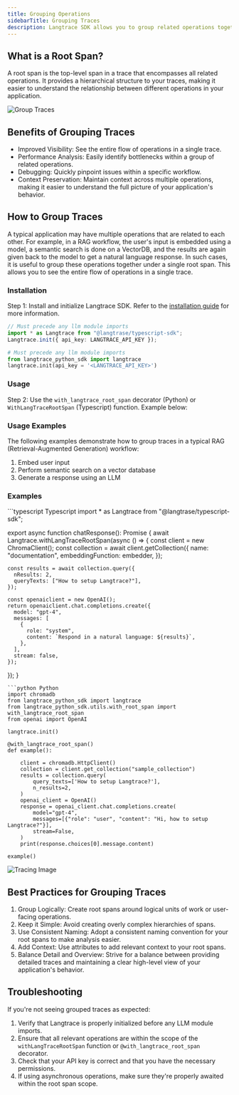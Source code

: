 ```yaml
---
title: Grouping Operations
sidebarTitle: Grouping Traces
description: Langtrace SDK allows you to group related operations together using the `@with_langtrace_root_span` decorator for Python or `WithLangTraceRootSpan` for Typescript.
---
```


## What is a Root Span?

A root span is the top-level span in a trace that encompasses all related operations. It provides a hierarchical structure to your traces, making it easier to understand the relationship between different operations in your application.

![Group Traces](/images/Xnapper-2024-06-26-17.00.00.png)

## Benefits of Grouping Traces

- Improved Visibility: See the entire flow of operations in a single trace.
- Performance Analysis: Easily identify bottlenecks within a group of related operations.
- Debugging: Quickly pinpoint issues within a specific workflow.
- Context Preservation: Maintain context across multiple operations, making it easier to understand the full picture of your application's behavior.

## How to Group Traces

A typical application may have multiple operations that are related to each other. For example, in a RAG workflow, the user's input is embedded using a model, a semantic search is done on a VectorDB, and the results are again given back to the model to get a natural language response. In such cases, it is useful to group these operations together under a single root span. This allows you to see the entire flow of operations in a single trace.

### Installation

Step 1: Install and initialize Langtrace SDK. Refer to the [installation guide](/quickstart) for more information.

<CodeGroup>

```typescript Typescript
// Must precede any llm module imports
import * as Langtrace from "@langtrase/typescript-sdk";
Langtrace.init({ api_key: LANGTRACE_API_KEY });
```

```python Python
# Must precede any llm module imports
from langtrace_python_sdk import langtrace
langtrace.init(api_key = '<LANGTRACE_API_KEY>')
```

</CodeGroup>

### Usage

Step 2: Use the `with_langtrace_root_span` decorator (Python) or `WithLangTraceRootSpan` (Typescript) function. Example below:

### Usage Examples

The following examples demonstrate how to group traces in a typical RAG (Retrieval-Augmented Generation) workflow:

1. Embed user input
2. Perform semantic search on a vector database
3. Generate a response using an LLM

### Examples

<CodeGroup>
```typescript Typescript
import * as Langtrace from "@langtrase/typescript-sdk";

export async function chatResponse(): Promise<void> {
  await Langtrace.withLangTraceRootSpan(async () => {
    const client = new ChromaClient();
    const collection = await client.getCollection({
      name: "documentation",
      embeddingFunction: embedder,
    });

    const results = await collection.query({
      nResults: 2,
      queryTexts: ["How to setup Langtrace?"],
    });

    const openaiclient = new OpenAI();
    return openaiclient.chat.completions.create({
      model: "gpt-4",
      messages: [
        {
          role: "system",
          content: `Respond in a natural language: ${results}`,
        },
      ],
      stream: false,
    });

});
}

````
```python Python
import chromadb
from langtrace_python_sdk import langtrace
from langtrace_python_sdk.utils.with_root_span import with_langtrace_root_span
from openai import OpenAI

langtrace.init()

@with_langtrace_root_span()
def example():

    client = chromadb.HttpClient()
    collection = client.get_collection("sample_collection")
    results = collection.query(
        query_texts=['How to setup Langtrace?'],
        n_results=2,
    )
    openai_client = OpenAI()
    response = openai_client.chat.completions.create(
        model="gpt-4",
        messages=[{"role": "user", "content": "Hi, how to setup Langtrace?"}],
        stream=False,
    )
    print(response.choices[0].message.content)

example()

````

</CodeGroup>

![Tracing Image](/images/grouptraces.png)

## Best Practices for Grouping Traces

1. Group Logically: Create root spans around logical units of work or user-facing operations.
2. Keep it Simple: Avoid creating overly complex hierarchies of spans.
3. Use Consistent Naming: Adopt a consistent naming convention for your root spans to make analysis easier.
4. Add Context: Use attributes to add relevant context to your root spans.
5. Balance Detail and Overview: Strive for a balance between providing detailed traces and maintaining a clear high-level view of your application's behavior.

## Troubleshooting

If you're not seeing grouped traces as expected:

1. Verify that Langtrace is properly initialized before any LLM module imports.
2. Ensure that all relevant operations are within the scope of the `withLangTraceRootSpan` function or `@with_langtrace_root_span` decorator.
3. Check that your API key is correct and that you have the necessary permissions.
4. If using asynchronous operations, make sure they're properly awaited within the root span scope.
